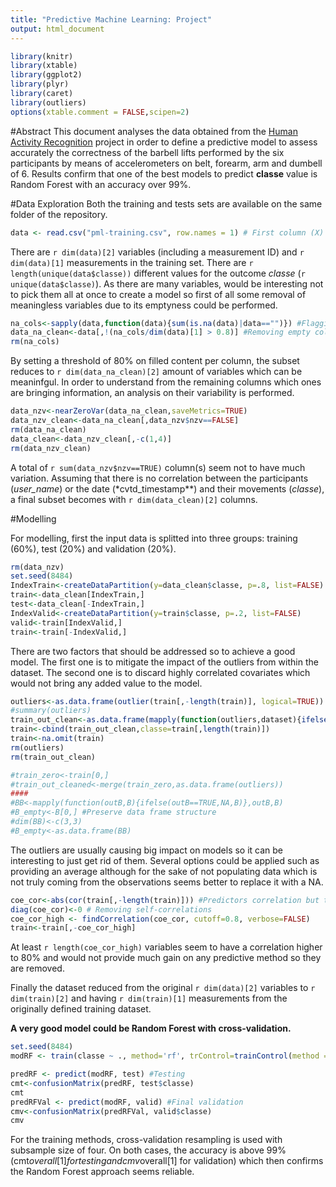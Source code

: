 ```yaml
---
title: "Predictive Machine Learning: Project"
output: html_document
---
```

```r
library(knitr)
library(xtable)
library(ggplot2)
library(plyr)
library(caret)
library(outliers)
options(xtable.comment = FALSE,scipen=2)
```

#Abstract
This document analyses the data obtained from the [Human Activity Recognition](http://groupware.les.inf.puc-rio.br/har) project in order to define a predictive model to assess accurately the correctness of the barbell lifts performed by the six participants by means of accelerometers on belt, forearm, arm and dumbell of 6. 
Results confirm that one of the best models to predict **classe** value is Random Forest with an accuracy over 99%.

#Data Exploration
Both the training and tests sets are available on the same folder of the repository.
```r
data <- read.csv("pml-training.csv", row.names = 1) # First column (X) contains measurement ID
```
There are `r dim(data)[2]` variables (including a measurement ID) and `r dim(data)[1]` measurements in the training set.
There are `r length(unique(data$classe)) ` different values for the outcome *classe* (`r unique(data$classe)`).
As there are many variables, would be interesting not to pick them all at once to create a model so first of all some removal of meaningless variables due to its emptyness could be performed.
```r
na_cols<-sapply(data,function(data){sum(is.na(data)|data=="")}) #Flagging NAs or empty values
data_na_clean<-data[,!(na_cols/dim(data)[1] > 0.8)] #Removing empty columns above 80%
rm(na_cols)
```
By setting a threshold of 80% on filled content per column, the subset reduces to `r dim(data_na_clean)[2]` amount of variables which can be meaninfgul. In order to understand from the remaining columns which ones are bringing information, an analysis on their variability is performed.
```r
data_nzv<-nearZeroVar(data_na_clean,saveMetrics=TRUE)
data_nzv_clean<-data_na_clean[,data_nzv$nzv==FALSE]
rm(data_na_clean)
data_clean<-data_nzv_clean[,-c(1,4)]
rm(data_nzv_clean)
```
A total of `r sum(data_nzv$nzv==TRUE)` column(s) seem not to have much variation. Assuming that there is no correlation between the participants (*user_name*) or the date (*cvtd_timestamp**) and their movements (*classe*), a final subset becomes with `r dim(data_clean)[2]` columns.

#Modelling

For modelling, first the input data is splitted into three groups: training (60%), test (20%) and validation (20%).
```r
rm(data_nzv)
set.seed(8484)
IndexTrain<-createDataPartition(y=data_clean$classe, p=.8, list=FALSE)
train<-data_clean[IndexTrain,]
test<-data_clean[-IndexTrain,]
IndexValid<-createDataPartition(y=train$classe, p=.2, list=FALSE)
valid<-train[IndexValid,]
train<-train[-IndexValid,]
```
There are two factors that should be addressed so to achieve a good model. The first one is to mitigate the impact of the outliers from within the dataset. The second one is to discard highly correlated covariates which would not bring any added value to the model.

```r
outliers<-as.data.frame(outlier(train[,-length(train)], logical=TRUE))
#summary(outliers)
train_out_clean<-as.data.frame(mapply(function(outliers,dataset){ifelse(outliers==TRUE,NA,dataset)},outliers,train[,-length(train)]))
train<-cbind(train_out_clean,classe=train[,length(train)])
train<-na.omit(train)
rm(outliers)
rm(train_out_clean)

#train_zero<-train[0,]
#train_out_cleaned<-merge(train_zero,as.data.frame(outliers))
####
#BB<-mapply(function(outB,B){ifelse(outB==TRUE,NA,B)},outB,B)
#B_empty<-B[0,] #Preserve data frame structure
#dim(BB)<-c(3,3)
#B_empty<-as.data.frame(BB)

```
The outliers are usually causing big impact on models so it can be interesting to just get rid of them. Several options could be applied such as providing an average although for the sake of not populating data which is not truly coming from the observations seems better to replace it with a NA.

```r
coe_cor<-abs(cor(train[,-length(train)])) #Predictors correlation but the output (classe)
diag(coe_cor)<-0 # Removing self-correlations
coe_cor_high <- findCorrelation(coe_cor, cutoff=0.8, verbose=FALSE)
train<-train[,-coe_cor_high]
```
At least `r length(coe_cor_high) ` variables seem to have a correlation higher to 80% and would not provide much gain on any predictive method so they are removed.

Finally the dataset reduced from the original `r dim(data)[2]` variables to `r dim(train)[2]` and having `r dim(train)[1]` measurements from the originally defined training dataset.

**A very good model could be Random Forest with cross-validation.**

```r
set.seed(8484)
modRF <- train(classe ~ ., method='rf', trControl=trainControl(method = "cv", number = 4), train)

predRF <- predict(modRF, test) #Testing
cmt<-confusionMatrix(predRF, test$classe)
cmt
predRFVal <- predict(modRF, valid) #Final validation
cmv<-confusionMatrix(predRFVal, valid$classe)
cmv
```
For the training methods, cross-validation resampling is used with subsample size of four. On both  cases, the accuracy is above 99% (cmt$overall[1] for testing and cmv$overall[1] for validation) which then confirms the Random Forest approach seems reliable.